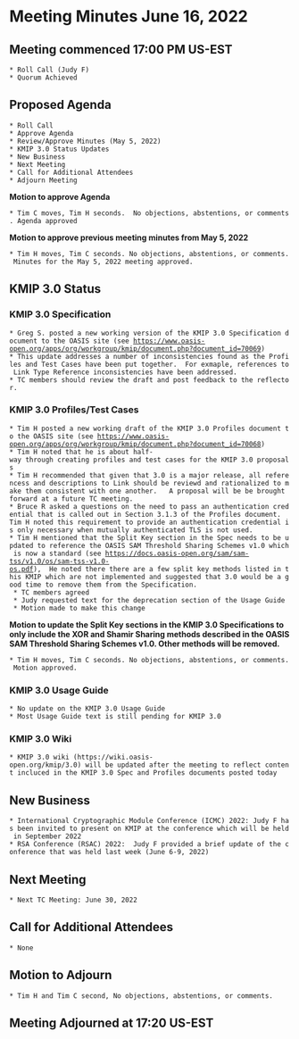 = Meeting Minutes June 16, 2022 =
== Meeting commenced 17:00 PM US-EST ==
 * Roll Call (Judy F)
 * Quorum Achieved

== Proposed Agenda ==
 * Roll Call
 * Approve Agenda
 * Review/Approve Minutes (May 5, 2022)
 * KMIP 3.0 Status Updates
 * New Business
 * Next Meeting
 * Call for Additional Attendees
 * Adjourn Meeting

'''Motion to approve Agenda'''

 * Tim C moves, Tim H seconds.  No objections, abstentions, or comments. Agenda approved

'''Motion to approve previous meeting minutes from May 5, 2022'''

 * Tim H moves, Tim C seconds. No objections, abstentions, or comments. Minutes for the May 5, 2022 meeting approved.

== KMIP 3.0 Status ==
=== KMIP 3.0 Specification ===
 * Greg S. posted a new working version of the KMIP 3.0 Specification document to the OASIS site (see https://www.oasis-open.org/apps/org/workgroup/kmip/document.php?document_id=70069)
 * This update addresses a number of inconsistencies found as the Profiles and Test Cases have been put together.  For exmaple, references to Link Type Reference inconsistencies have been addressed.
 * TC members should review the draft and post feedback to the reflector.

=== KMIP 3.0 Profiles/Test Cases ===
 * Tim H posted a new working draft of the KMIP 3.0 Profiles document to the OASIS site (see https://www.oasis-open.org/apps/org/workgroup/kmip/document.php?document_id=70068)
 * Tim H noted that he is about half-way through creating profiles and test cases for the KMIP 3.0 proposals
 * Tim H recommended that given that 3.0 is a major release, all referencess and descriptions to Link should be reviewd and rationalized to make them consistent with one another.   A proposal will be be brought forward at a future TC meeting.
 * Bruce R asked a questions on the need to pass an authentication credential that is called out in Section 3.1.3 of the Profiles document.  Tim H noted this requirement to provide an authentication credential is only necessary when mutually authenticated TLS is not used.
 * Tim H mentioned that the Split Key section in the Spec needs to be updated to reference the OASIS SAM Threshold Sharing Schemes v1.0 which is now a standard (see https://docs.oasis-open.org/sam/sam-tss/v1.0/os/sam-tss-v1.0-os.pdf),  He noted there there are a few split key methods listed in this KMIP which are not implemented and suggested that 3.0 would be a good time to remove them from the Specification.
  * TC members agreed
  * Judy requested text for the deprecation section of the Usage Guide
  * Motion made to make this change

'''Motion to update the Split Key sections in the KMIP 3.0 Specifications to only include the XOR and Shamir Sharing methods described in the OASIS SAM Threshold Sharing Schemes v1.0.  Other methods will be removed.'''

 * Tim H moves, Tim C seconds. No objections, abstentions, or comments. Motion approved.

=== KMIP 3.0 Usage Guide ===
 * No update on the KMIP 3.0 Usage Guide
 * Most Usage Guide text is still pending for KMIP 3.0

=== KMIP 3.0 Wiki ===
 * KMIP 3.0 wiki (https://wiki.oasis-open.org/kmip/3.0) will be updated after the meeting to reflect content incluced in the KMIP 3.0 Spec and Profiles documents posted today

== New Business ==
 * International Cryptographic Module Conference (ICMC) 2022: Judy F has been invited to present on KMIP at the conference which will be held in September 2022
 * RSA Conference (RSAC) 2022:  Judy F provided a brief update of the conference that was held last week (June 6-9, 2022)

== Next Meeting ==
 * Next TC Meeting: June 30, 2022

== Call for Additional Attendees ==
 * None

== Motion to Adjourn ==
 * Tim H and Tim C second, No objections, abstentions, or comments.

== Meeting Adjourned at 17:20 US-EST ==
